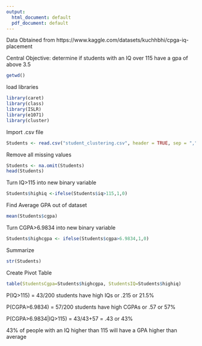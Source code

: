 ```yaml
---
output:
  html_document: default
  pdf_document: default
---
```

Data Obtained from https://www.kaggle.com/datasets/kuchhbhi/cpga-iq-placement

Central Objective: determine if students with an IQ over 115 have a gpa of above 3.5
```r
getwd()
```
load libraries
```r
library(caret)
library(class)
library(ISLR)
library(e1071)
library(cluster)
```
Import .csv file
```r
Students <- read.csv("student_clustering.csv", header = TRUE, sep = ",")
```
Remove all missing values
```r
Students <- na.omit(Students)
head(Students)
```
Turn IQ>115 into new binary variable
```r
Students$highiq <-ifelse(Students$iq>115,1,0)
```
Find Average GPA out of dataset
```r
mean(Students$cgpa)
```
Turn CGPA>6.9834 into new binary variable
```r
Students$highcgpa <- ifelse(Students$cgpa>6.9834,1,0)
```
Summarize 
```r
str(Students)
```
Create Pivot Table
```r
table(StudentsCgpa=Students$highcgpa, StudentsIQ=Students$highiq)
```
P(IQ>115) = 43/200 students have high IQs or .215 or 21.5%

P(CGPA>6.9834) = 57/200 students have high CGPAs or .57 or 57%

P(CGPA>6.9834|IQ>115) = 43/43+57 = .43 or 43%

43% of people with an IQ higher than 115 will have a GPA higher than average





